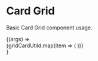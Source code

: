

<Meta title="Card Grid" component={Card} />

# Card Grid
Basic Card Grid component usage.

<Canvas>
  <Story
    name="Card Grid"
  >
    {(args) =>
      <Div>
        {gridCardUtild.map(item => (
          <Card {...args} {...item} selected={item.key === 'key-1'} key={item.key} />
        ))}
      </Div>
    }
  </Story>
</Canvas>

<ArgsTable story="Card Grid"/>
